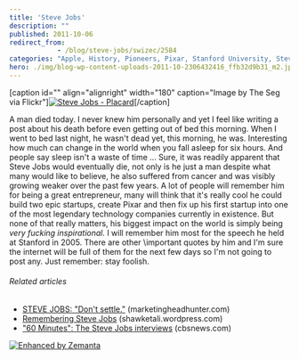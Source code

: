 ```yaml
---
title: 'Steve Jobs'
description: ""
published: 2011-10-06
redirect_from: 
            - /blog/steve-jobs/swizec/2584
categories: "Apple, History, Pioneers, Pixar, Stanford University, Steve Job, Uncategorized"
hero: ./img/blog-wp-content-uploads-2011-10-2306432416_ffb32d9b31_m2.jpg
---
```

\[caption id="" align="alignright" width="180" caption="Image by The Seg via Flickr"][![Steve Jobs - Placard](./img/blog-wp-content-uploads-2011-10-2306432416_ffb32d9b31_m2.jpg "Steve Jobs - Placard")](http://www.flickr.com/photos/13991515@N08/2306432416)\[/caption]

A man died today. I never knew him personally and yet I feel like writing a post about his death before even getting out of bed this morning. When I went to bed last night, he wasn't dead yet, this morning, he was. Interesting how much can change in the world when you fall asleep for six hours. And people say sleep isn't a waste of time ... Sure, it was readily apparent that Steve Jobs would eventually die, not only is he just a man despite what many would like to believe, he also suffered from cancer and was visibly growing weaker over the past few years. A lot of people will remember him for being a great entrepreneur, many will think that it's really cool he could build two epic startups, create Pixar and then fix up his first startup into one of the most legendary technology companies currently in existence. But none of that really matters, his biggest impact on the world is simply being _very fucking inspirational._ I will remember him most for the speech he held at Stanford in 2005.  There are other \\important quotes by him and I'm sure the internet will be full of them for the next few days so I'm not going to post any. Just remember: stay foolish.

###### Related articles

- [STEVE JOBS: "Don't settle."](http://www.marketingheadhunter.com/2011/10/steve-jobs-dont-settle.html) (marketingheadhunter.com)
- [Remembering Steve Jobs](http://shawketali.wordpress.com/2011/10/06/remembering-steve-jobs/) (shawketali.wordpress.com)
- ["60 Minutes": The Steve Jobs interviews](http://www.cbsnews.com/8301-504803_162-20116402-10391709.html) (cbsnews.com)

[![Enhanced by Zemanta](http://img.zemanta.com/zemified_e.png?x-id=b0a358a0-e66c-4d3d-85af-bbed23da5556)](http://www.zemanta.com/ "Enhanced by Zemanta")
